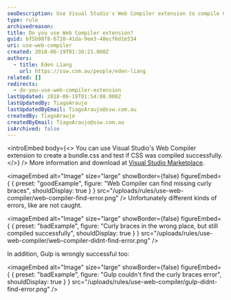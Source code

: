 ```yaml
---
seoDescription: Use Visual Studio's Web Compiler extension to compile CSS files and find missing curly braces, but note that it may not catch all errors.
type: rule
archivedreason:
title: Do you use Web Compiler extension?
guid: bf5b98f8-6720-41da-9ee3-48ecf6d1e534
uri: use-web-compiler
created: 2018-06-19T01:38:21.000Z
authors:
  - title: Eden Liang
    url: https://ssw.com.au/people/eden-liang
related: []
redirects:
  - do-you-use-web-compiler-extension
lastUpdated: 2018-06-19T01:54:08.000Z
lastUpdatedBy: TiagoAraujo
lastUpdatedByEmail: TiagoAraujo@ssw.com.au
createdBy: TiagoAraujo
createdByEmail: TiagoAraujo@ssw.com.au
isArchived: false
---
```


<introEmbed
  body={<>
You can use Visual Studio's Web Compiler extension to create a bundle.css and test if CSS was compiled successfully.
  </>}
/>
More information and download at [Visual Studio Marketplace](https://marketplace.visualstudio.com/items?itemName=MadsKristensen.WebCompiler).

<imageEmbed
  alt="Image"
  size="large"
  showBorder={false}
  figureEmbed={ {
    preset: "goodExample",
    figure: "Web Compiler can find missing curly braces",
    shouldDisplay: true
  } }
  src="/uploads/rules/use-web-compiler/web-compiler-find-error.png"
/>
Unfortunately different kinds of errors, like are not caught.

<imageEmbed
  alt="Image"
  size="large"
  showBorder={false}
  figureEmbed={ {
    preset: "badExample",
    figure: "Curly braces in the wrong place, but still compiled successfully",
    shouldDisplay: true
  } }
  src="/uploads/rules/use-web-compiler/web-compiler-didnt-find-error.png"
/>

In addition, Gulp is wrongly successful too:

<imageEmbed
  alt="Image"
  size="large"
  showBorder={false}
  figureEmbed={ {
    preset: "badExample",
    figure: "Gulp couldn't find the curly braces error",
    shouldDisplay: true
  } }
  src="/uploads/rules/use-web-compiler/gulp-didnt-find-error.png"
/>
